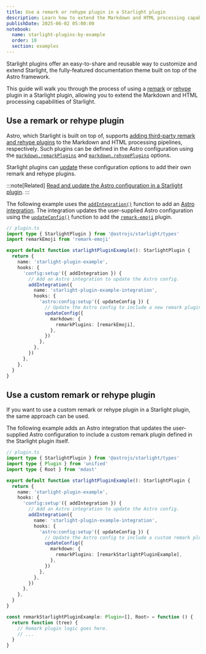 ```yaml
---
title: Use a remark or rehype plugin in a Starlight plugin
description: Learn how to extend the Markdown and HTML processing capabilities of Starlight by using a remark or rehype plugin in a Starlight plugin.
publishDate: 2025-06-02 05:00:00
notebook:
  name: starlight-plugins-by-example
  order: 10
  section: examples
---
```


Starlight plugins offer an easy-to-share and reusable way to customize and extend Starlight, the fully-featured documentation theme built on top of the Astro framework.

This guide will walk you through the process of using a [remark](https://github.com/remarkjs/remark) or [rehype](https://github.com/rehypejs/rehype) plugin in a Starlight plugin, allowing you to extend the Markdown and HTML processing capabilities of Starlight.


<Prerequisites />

## Use a remark or rehype plugin

Astro, which Starlight is built on top of, supports [adding third-party remark and rehype plugins](https://docs.astro.build/en/guides/markdown-content/#adding-remark-and-rehype-plugins) to the Markdown and HTML processing pipelines, respectively.
Such plugins can be defined in the Astro configuration using the [`markdown.remarkPlugins`](https://docs.astro.build/en/reference/configuration-reference/#markdownremarkplugins) and [`markdown.rehypePlugins`](https://docs.astro.build/en/reference/configuration-reference/#markdownrehypeplugins) options.

Starlight plugins can [update](/notes/starlight-plugin-read-and-update-astro-configuration) these configuration options to add their own remark and rehype plugins.

:::note[Related]
[Read and update the Astro configuration in a Starlight plugin](/notes/starlight-plugin-read-and-update-astro-configuration).
:::

The following example uses the [`addIntegration()`](https://starlight.astro.build/reference/plugins/#addintegration) function to add an [Astro integration](https://docs.astro.build/en/reference/integrations-reference/).
The integration updates the user-supplied Astro configuration using the [`updateConfig()`](https://docs.astro.build/en/reference/integrations-reference/#updateconfig-option) function to add the [`remark-emoji`](https://github.com/rhysd/remark-emoji) plugin.

```ts {3} / (addIntegration) / {11-23}
// plugin.ts
import type { StarlightPlugin } from '@astrojs/starlight/types'
import remarkEmoji from 'remark-emoji'

export default function starlightPluginExample(): StarlightPlugin {
  return {
    name: 'starlight-plugin-example',
    hooks: {
      'config:setup'({ addIntegration }) {
        // Add an Astro integration to update the Astro config.
        addIntegration({
          name: 'starlight-plugin-example-integration',
          hooks: {
            'astro:config:setup'({ updateConfig }) {
              // Update the Astro config to include a new remark plugin.
              updateConfig({
                markdown: {
                  remarkPlugins: [remarkEmoji],
                },
              })
            },
          },
        })
      },
    },
  }
}
```

## Use a custom remark or rehype plugin

If you want to use a custom remark or rehype plugin in a Starlight plugin, the same approach can be used.

The following example adds an Astro integration that updates the user-supplied Astro configuration to include a custom remark plugin defined in the Starlight plugin itself.

```ts {30-35} /(remarkStarlightPluginExample)]/
// plugin.ts
import type { StarlightPlugin } from '@astrojs/starlight/types'
import type { Plugin } from 'unified'
import type { Root } from 'mdast'

export default function starlightPluginExample(): StarlightPlugin {
  return {
    name: 'starlight-plugin-example',
    hooks: {
      'config:setup'({ addIntegration }) {
        // Add an Astro integration to update the Astro config.
        addIntegration({
          name: 'starlight-plugin-example-integration',
          hooks: {
            'astro:config:setup'({ updateConfig }) {
              // Update the Astro config to include a custom remark plugin.
              updateConfig({
                markdown: {
                  remarkPlugins: [remarkStarlightPluginExample],
                },
              })
            },
          },
        })
      },
    },
  }
}

const remarkStarlightPluginExample: Plugin<[], Root> = function () {
  return function (tree) {
    // Remark plugin logic goes here.
    // ...
  }
}
```


<Outro />
